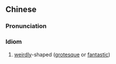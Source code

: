 {{also|奇形怪状}}
==Chinese==
{{zh-forms|s=奇形怪状}}

===Pronunciation===
{{zh-pron
|m=qíxíngguàizhuàng
|cat=id
}}

===Idiom===
{{zh-idiom}}

# [[weirdly]]-shaped ([[grotesque]] or [[fantastic]])